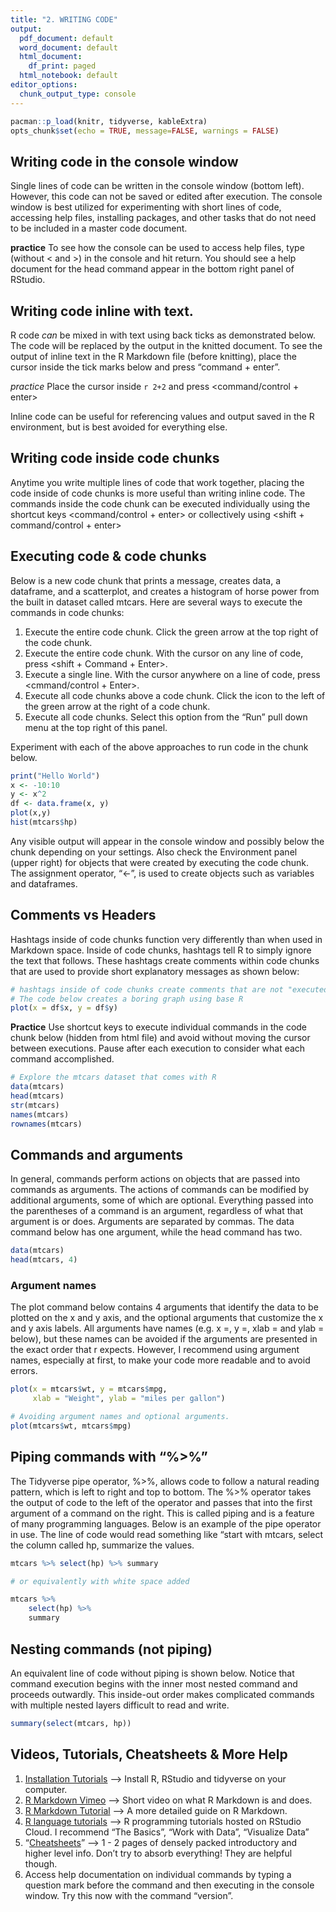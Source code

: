 ```yaml
---
title: "2. WRITING CODE"
output:
  pdf_document: default
  word_document: default
  html_document:
    df_print: paged
  html_notebook: default
editor_options:
  chunk_output_type: console
---
```


```r
pacman::p_load(knitr, tidyverse, kableExtra)
opts_chunk$set(echo = TRUE, message=FALSE, warnings = FALSE)
```

## Writing code in the console window

Single lines of code can be written in the console window (bottom left). However, this code can not be saved or edited after execution. The console window is best utilized for experimenting with short lines of code, accessing help files, installing packages, and other tasks that do not need to be included in a master code document. 

**practice** To see how the console can be used to access help files, type <?head> (without < and >) in the console and hit return. You should see a help document for the head command appear in the bottom right panel of RStudio.

## Writing code inline with text.

R code *can* be mixed in with text using back ticks as demonstrated below. The code will be replaced by the output in the knitted document. To see the output of inline text in the R Markdown file (before knitting), place the cursor inside the tick marks below and press "command + enter".

*practice* Place the cursor inside `r 2+2` and press <command/control + enter>

Inline code can be useful for referencing values and output saved in the R environment, but is best avoided for everything else.

## Writing code inside code chunks

Anytime you write multiple lines of code that work together, placing the code inside of code chunks is more useful than writing inline code. The commands inside the code chunk can be executed individually using the shortcut keys <command/control + enter> or collectively using <shift + command/control + enter>

## Executing code & code chunks

Below is a new code chunk that prints a message, creates data, a dataframe, and a scatterplot, and creates a histogram of horse power from the built in dataset called mtcars. Here are several ways to execute the commands in code chunks:

1. Execute the entire code chunk. Click the green arrow at the top right of the code chunk.
2. Execute the entire code chunk. With the cursor on any line of code, press <shift + Command + Enter>.
3. Execute a single line. With the cursor anywhere on a line of code, press <cmmand/control + Enter>. 
4. Execute all code chunks above a code chunk. Click the icon to the left of the green arrow at the right of a code chunk.
5. Execute all code chunks. Select this option from the "Run" pull down menu at the top right of this panel.

Experiment with each of the above approaches to run code in the chunk below.

```r
print("Hello World")
x <- -10:10
y <- x^2
df <- data.frame(x, y)
plot(x,y)
hist(mtcars$hp)
```

Any visible output will appear in the console window and possibly below the chunk depending on your settings. Also check the Environment panel (upper right) for objects that were created by executing the code chunk. The assignment operator, "<-", is used to create objects such as variables and dataframes.

## Comments vs Headers

Hashtags inside of code chunks function very differently than when used in Markdown space. Inside of code chunks, hashtags tell R to simply ignore the text that follows. These hashtags create comments within code chunks that are used to provide short explanatory messages as shown below:

```r
# hashtags inside of code chunks create comments that are not "executed".
# The code below creates a boring graph using base R
plot(x = df$x, y = df$y)
```


**Practice** Use shortcut keys to execute individual commands in the code chunk below (hidden from html file) and avoid without moving the cursor between executions. Pause after each execution to consider what each command accomplished.

```r
# Explore the mtcars dataset that comes with R
data(mtcars) 
head(mtcars) 
str(mtcars) 
names(mtcars) 
rownames(mtcars) 
```

## Commands and arguments

In general, commands perform actions on objects that are passed into commands as arguments. The actions of commands can be modified by additional arguments, some of which are optional. Everything passed into the parentheses of a command is an argument, regardless of what that argument is or does. Arguments are separated by commas. The data command below has one argument, while the head command has two.  

```r
data(mtcars)
head(mtcars, 4)
```

### Argument names

The plot command below contains 4 arguments that identify the data to be plotted on the x and y axis, and the optional arguments that customize the x and y axis labels. All arguments have names (e.g. x =, y =, xlab = and ylab = below), but these names can be avoided if the arguments are presented in the exact order that r expects. However, I recommend using argument names, especially at first, to make your code more readable and to avoid errors.

```r
plot(x = mtcars$wt, y = mtcars$mpg, 
     xlab = "Weight", ylab = "miles per gallon") 

# Avoiding argument names and optional arguments.
plot(mtcars$wt, mtcars$mpg) 
```


## Piping commands with "%>%"

The Tidyverse pipe operator, %>%, allows code to follow a natural reading pattern, which is left to right and top to bottom. The %>% operator takes the output of code to the left of the operator and passes that into the first argument of a command on the right. This is called piping and is a feature of many programming languages. Below is an example of the pipe operator in use. The line of code would read something like "start with mtcars, select the column called hp, summarize the values.

```r
mtcars %>% select(hp) %>% summary

# or equivalently with white space added

mtcars %>%
    select(hp) %>%
    summary
```

## Nesting commands (not piping)

An equivalent line of code without piping is shown below. Notice that command execution begins with the inner most nested command and proceeds outwardly. This inside-out order makes complicated commands with multiple nested layers difficult to read and write.

```r
summary(select(mtcars, hp))
```

## Videos, Tutorials, Cheatsheets & More Help

1)  [Installation Tutorials](https://tutorials.shinyapps.io/00-setup/) --\> Install R, RStudio and tidyverse on your computer.
2)  [R Markdown Vimeo](https://vimeo.com/178485416) --\> Short video on what R Markdown is and does.
3)  [R Markdown Tutorial](https://rmarkdown.rstudio.com/lesson-1.html) --\> A more detailed guide on R Markdown.
4)  [R language tutorials](https://rstudio.cloud/learn/primers) --\> R programming tutorials hosted on RStudio Cloud. I recommend "The Basics", "Work with Data", "Visualize Data"
5)  "[Cheatsheets](https://rstudio.cloud/learn/cheat-sheets)" --\> 1 - 2 pages of densely packed introductory and higher level info. Don't try to absorb everything! They are helpful though.\
6)  Access help documentation on individual commands by typing a question mark before the command and then executing in the console window. Try this now with the command "version".